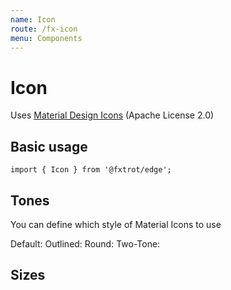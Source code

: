 ```yaml
---
name: Icon
route: /fx-icon
menu: Components
---
```



# Icon

Uses [Material Design Icons](https://material.io/resources/icons/?style=baseline) (Apache License 2.0)

## Basic usage

```tsx
import { Icon } from '@fxtrot/edge';
```

<Playground>
  <Icon icon="build" />
</Playground>

## Tones

You can define which style of Material Icons to use

<Playground>
  <Inline space="m" alignY="center">
    <Inline space="xs" alignY="center">
      Default:
      <Icon icon="build" title="default" tone="default" />
    </Inline>
    <Inline space="xs" alignY="center">
      Outlined:
      <Icon icon="build" title="outlined" tone="outlined" />
    </Inline>
    <Inline space="xs" alignY="center">
      Round:
      <Icon icon="build" title="round" tone="round" />
    </Inline>
    <Inline space="xs" alignY="center">
      Two-Tone:
      <Icon icon="build" title="two-tone" tone="two-tone" />
    </Inline>
  </Inline>
</Playground>

## Sizes

<Playground>
  <Inline space="m">
    <Icon icon="format_size" size="xs" />
    <Icon icon="format_size" size="s" />
    <Icon icon="format_size" size="m" />
    <Icon icon="format_size" size="l" />
    <Icon icon="format_size" size="xl" />
  </Inline>
</Playground>
